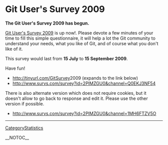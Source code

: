 = Git User's Survey 2009 =

<b>The Git User's Survey 2009 has begun.</b>

[[http://www.survs.com/survey?id=2PIMZGU0&channel=Q0EKJ3NF54|Git User's Survey 2009]] is up now!. Please devote a few minutes of your time to fill this simple questionnaire, it will help a lot the Git community to understand your needs, what you like of Git, and of course what you don't like of it.

This survey would last
from <b>15 July</b> to <b>15 September 2009</b>.

Have fun!

* http://tinyurl.com/[[GitSurvey]]2009 (expands to the link below)
* http://www.survs.com/survey?id=2PIMZGU0&channel=Q0EKJ3NF54

There is also alternate version which does not require cookies, but it
doesn't allow to go back to response and edit it.  
Please use the other version if possible.

* http://www.survs.com/survey?id=2PIMZGU0&channel=1MH6FTZV5O

----
[[CategoryStatistics]]

__NOTOC__